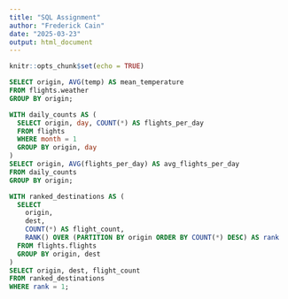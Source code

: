 ```yaml
---
title: "SQL Assignment"
author: "Frederick Cain"
date: "2025-03-23"
output: html_document
---
```


```r
knitr::opts_chunk$set(echo = TRUE)
```

```sql
SELECT origin, AVG(temp) AS mean_temperature
FROM flights.weather
GROUP BY origin;
```

```sql
WITH daily_counts AS (
  SELECT origin, day, COUNT(*) AS flights_per_day
  FROM flights
  WHERE month = 1
  GROUP BY origin, day
)
SELECT origin, AVG(flights_per_day) AS avg_flights_per_day
FROM daily_counts
GROUP BY origin;
```

```sql
WITH ranked_destinations AS (
  SELECT
    origin,
    dest,
    COUNT(*) AS flight_count,
    RANK() OVER (PARTITION BY origin ORDER BY COUNT(*) DESC) AS rank
  FROM flights.flights
  GROUP BY origin, dest
)
SELECT origin, dest, flight_count
FROM ranked_destinations
WHERE rank = 1;
```